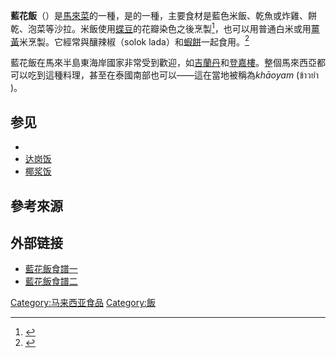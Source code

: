 {{expand language|en}}{{暫定名稱|alternate title=青葉飯}}
{{Infobox food
|name=藍花飯
|image=Nasi kerabu.jpg
|course=主食，通常在早餐食用
|country=[[馬來西亞|馬來西亞]]
|region=[[吉蘭丹|吉蘭丹]]
|creator=[[馬來西亞料理|馬來西亞料理]]
|served=室溫
|main_ingredient=
*米飯
*[[蝶豆|蝶豆]]的花或者薑黃
*鰣魚醬或{{link-en|Budu|budu (sauce)}}
}}
'''藍花飯'''（{{lang-ms|Nasi Kerabu}}）是[[馬來西亞料理|馬來菜]]的一種{{Link-en|米飯列表|List of rice dishes|米飯}}，是{{link-en|香草飯|Nasi ulam}}的一種，主要食材是藍色米飯、乾魚或炸雞、餅乾、泡菜等沙拉。米飯使用[[蝶豆|蝶豆]]的花瓣染色之後烹製<ref name="Bindloss">{{cite book|author1=Joe Bindloss|author2=Celeste Brash|title=Kuala Lumpur, Melaka & Penang. Ediz. Inglese|url=https://books.google.com.tw/books?id=mzDloil93f4C&pg=PA43&lpg=PA43&dq=nasi+kerabu+from+flower|year=2008|publisher=Lonely Planet|isbn=978-1-74104-485-0|page=43}}</ref>，也可以用普通白米或用[[薑黃|薑黃]]米烹製。它經常與釀辣椒（solok lada）和[[蝦餅|蝦餅]]一起食用。<ref>{{cite book|title=Dewan budaya|url=https://books.google.com/books?id=I8luAAAAMAAJ&q=nasi+kerabu+solok+lada&dq=nasi+kerabu+solok+lada&output=html_text&cd=5|year=2006|publisher=Dewan Bahasa dan Pustaka}}</ref>

藍花飯在馬來半島東海岸國家非常受到歡迎，如[[吉兰丹|吉蘭丹]]和[[登嘉樓|登嘉樓]]。整個馬來西亞都可以吃到這種料理，甚至在泰國南部也可以——這在當地被稱為''khāoyam'' (ข้าวยำ {{IPA-th|kʰâːw jam|IPA}})。

== 参见 ==
{{Portal box|马来西亚|饮食}}
* {{link-en|香草飯|Nasi ulam}}
* [[达岗饭|达岗饭]]
* [[椰浆饭|椰浆饭]]

== 參考來源 ==
{{reflist}}

== 外部链接 ==
* [https://web.archive.org/web/20120920135129/http://allrecipes.asia/recipe/1833/nasi-kerabu--herbed-rice-.aspx 藍花飯食譜一]
* [https://web.archive.org/web/20120705195250/http://www.pilotguides.com/tv_shows/world_cafe_asia/singapore_recipe3.php 藍花飯食譜二]
{{food-stub}}
{{Malaysia-stub}}
{{马来西亚各族料理}}
[[Category:马来西亚食品|Category:马来西亚食品]]
[[Category:飯|Category:飯]]